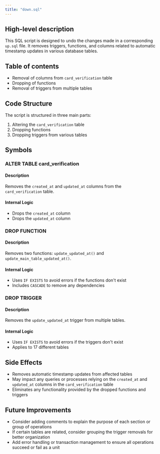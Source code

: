 ```yaml
---
title: "down.sql"
---
```


## High-level description
This SQL script is designed to undo the changes made in a corresponding `up.sql` file. It removes triggers, functions, and columns related to automatic timestamp updates in various database tables.

## Table of contents
- Removal of columns from `card_verification` table
- Dropping of functions
- Removal of triggers from multiple tables

## Code Structure
The script is structured in three main parts:
1. Altering the `card_verification` table
2. Dropping functions
3. Dropping triggers from various tables

## Symbols

### ALTER TABLE card_verification
#### Description
Removes the `created_at` and `updated_at` columns from the `card_verification` table.

#### Internal Logic
- Drops the `created_at` column
- Drops the `updated_at` column

### DROP FUNCTION
#### Description
Removes two functions: `update_updated_at()` and `update_main_table_updated_at()`.

#### Internal Logic
- Uses `IF EXISTS` to avoid errors if the functions don't exist
- Includes `CASCADE` to remove any dependencies

### DROP TRIGGER
#### Description
Removes the `update_updated_at` trigger from multiple tables.

#### Internal Logic
- Uses `IF EXISTS` to avoid errors if the triggers don't exist
- Applies to 17 different tables

## Side Effects
- Removes automatic timestamp updates from affected tables
- May impact any queries or processes relying on the `created_at` and `updated_at` columns in the `card_verification` table
- Eliminates any functionality provided by the dropped functions and triggers

## Future Improvements
- Consider adding comments to explain the purpose of each section or group of operations
- If certain tables are related, consider grouping the trigger removals for better organization
- Add error handling or transaction management to ensure all operations succeed or fail as a unit